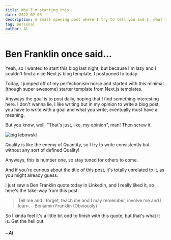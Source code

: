 ```yaml
---
title: Why I'm starting this.
date: 2022-07-03
description: A small opening post where I try to tell you and I, what this is.
tag: personal
author: Al
---
```


# Ben Franklin once said...

Yeah, so I wanted to start this blog last night, but because I'm lazy and I couldn't find a 
nice Next.js blog template, I postponed to today.

Today, I jumped off of my perfectionism horse and started with this minimal (though super awesome) starter 
template from Next.js templates.

Anyways the goal is to post daily, hoping that I find something interesting here. I don't wanna lie,
I like writing but in my opinion to write a blog post, you have to write with a goal and what you write,
eventually must have a meaning.

But you know, well, "That's just, like, my opinion", man! Then screw it. 


<Image
  src="/images/posts/1/big-lebowski.gif"
  alt="big lebowski"
  width={1125}
  height={400}
  objectFit="contain"
  priority
/>

Quality is like the enemy of Quantity, so I try to write consistently but without any sort of defined Quality!

Anyways, this is number one, so stay tuned for others to come.


And if you're curious about the title of this post, it's totally unrelated to it, as you might already guess. 

I just saw a Ben Franklin quote today in Linkedin, and I really liked it, so here's the take-way from this post.

> Tell me and I forget, teach me and I may remember, involve me and I learn. – Benjamin Franklin (Obviously)

So I kinda feel it's a little bit odd to finish with this quote, but that's what it is. Get the hell out.


##### – Al